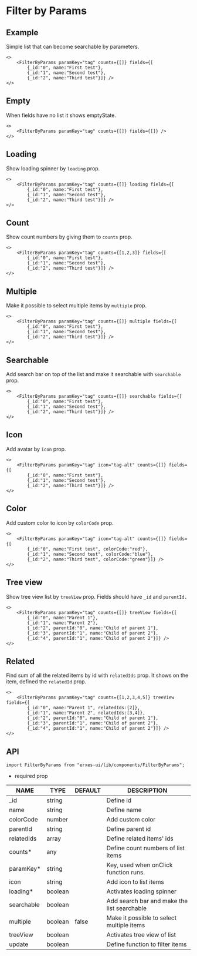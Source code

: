 # Filter by Params
## **Example**
Simple list that can become searchable by parameters.


```tsx
<>
	<FilterByParams paramKey="tag" counts={[]} fields={[
		{_id:"0", name:"First test"},
		{_id:"1", name:"Second test"},
		{_id:"2", name:"Third test"}]} />
</>
```

## **Empty**
When fields have no list it shows emptyState.

```tsx
<>
	<FilterByParams paramKey="tag" counts={[]} fields={[]} />
</>
```

## **Loading**
Show loading spinner by `loading` prop.

```tsx
<>
	<FilterByParams paramKey="tag" counts={[]} loading fields={[
		{_id:"0", name:"First test"},
		{_id:"1", name:"Second test"},
		{_id:"2", name:"Third test"}]} />
</>
```

## **Count**
Show count numbers by giving them to `counts` prop.

```tsx
<>
	<FilterByParams paramKey="tag" counts={[1,2,3]} fields={[
		{_id:"0", name:"First test"},
		{_id:"1", name:"Second test"},
		{_id:"2", name:"Third test"}]} />
</>
```

## **Multiple**
Make it possible to select multiple items by `multiple` prop.

```tsx
<>
	<FilterByParams paramKey="tag" counts={[]} multiple fields={[
		{_id:"0", name:"First test"},
		{_id:"1", name:"Second test"},
		{_id:"2", name:"Third test"}]} />
</>
```

## **Searchable**
Add search bar on top of the list and make it searchable with `searchable` prop.

```tsx
<>
	<FilterByParams paramKey="tag" counts={[]} searchable fields={[
		{_id:"0", name:"First test"},
		{_id:"1", name:"Second test"},
		{_id:"2", name:"Third test"}]} />
</>
```

## **Icon**
Add avatar by `icon` prop.

```tsx
<>
	<FilterByParams paramKey="tag" icon="tag-alt" counts={[]} fields={[
		{_id:"0", name:"First test"},
		{_id:"1", name:"Second test"},
		{_id:"2", name:"Third test"}]} />
</>
```

## **Color**
Add custom color to icon by `colorCode` prop.

```tsx
<>
	<FilterByParams paramKey="tag" icon="tag-alt" counts={[]} fields={[
		{_id:"0", name:"First test", colorCode:"red"},
		{_id:"1", name:"Second test", colorCode:"blue"},
		{_id:"2", name:"Third test", colorCode:"green"}]} />
</>
```

## **Tree view**
Show tree view list by `treeView` prop. Fields should have `_id` and `parentId.`

```tsx
<>
	<FilterByParams paramKey="tag" counts={[]} treeView fields={[
		{_id:"0", name:"Parent 1"},
		{_id:"1", name:"Parent 2"},
		{_id:"2", parentId:"0", name:"Child of parent 1"},
		{_id:"3", parentId:"1", name:"Child of parent 2"},
		{_id:"4", parentId:"1", name:"Child of parent 2"}]} />
</>
```

## **Related**
Find sum of all the related items by id with `relatedIds` prop. It shows on the item, defined the `relatedId` prop.

```tsx
<>
	<FilterByParams paramKey="tag" counts={[1,2,3,4,5]} treeView fields={[
		{_id:"0", name:"Parent 1", relatedIds:[2]},
		{_id:"1", name:"Parent 2", relatedIds:[3,4]},
		{_id:"2", parentId:"0", name:"Child of parent 1"},
		{_id:"3", parentId:"1", name:"Child of parent 2"},
		{_id:"4", parentId:"1", name:"Child of parent 2"}]} />
</>
```

## **API**

```tsx
import FilterByParams from "erxes-ui/lib/components/FilterByParams";
```
* required prop

| NAME | TYPE | DEFAULT | DESCRIPTION |
| ---| --- | ---| --- |
| _id | string |  | Define id |
| name	 | string |  | Define name |
| colorCode | number| | Add custom color |
| parentId | string |  | Define parent id |
| relatedIds | array |  | Define related items' ids |
| counts*	 | any |  | Define count numbers of list items |
| paramKey*	 | string |  | Key, used when onClick function runs. |
| icon | string	 |  | Add icon to list items |
| loading*	 | boolean |  | Activates loading spinner |
| searchable | boolean |  | Add search bar and make the list searchable |
| multiple | boolean | false | Make it possible to select multiple items |
| treeView	 | boolean |  | Activates tree view of list |
| update	 | boolean |  | Define function to filter items |
